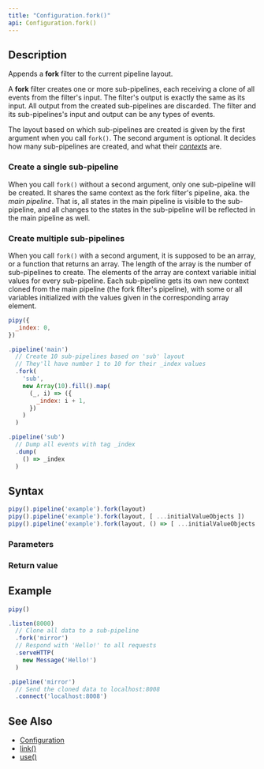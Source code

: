 ```yaml
---
title: "Configuration.fork()"
api: Configuration.fork()
---
```


## Description

Appends a **fork** filter to the current pipeline layout.

A **fork** filter creates one or more sub-pipelines, each receiving a clone of all events from the filter's input. The filter's output is exactly the same as its input. All output from the created sub-pipelines are discarded. The filter and its sub-pipelines's input and output can be any types of events.

<FilterDiagram
  name="fork"
  input="Event"
  output="Event"
  subInput="Event"
  subType="demux"
/>

The layout based on which sub-pipelines are created is given by the first argument when you call `fork()`. The second argument is optional. It decides how many sub-pipelines are created, and what their [_contexts_](/intro/concepts#context) are.

### Create a single sub-pipeline

When you call `fork()` without a second argument, only one sub-pipeline will be created. It shares the same context as the fork filter's pipeline, aka. the _main pipeline_. That is, all states in the main pipeline is visible to the sub-pipeline, and all changes to the states in the sub-pipeline will be reflected in the main pipeline as well.

### Create multiple sub-pipelines

When you call `fork()` with a second argument, it is supposed to be an array, or a function that returns an array. The length of the array is the number of sub-pipelines to create. The elements of the array are context variable initial values for every sub-pipeline. Each sub-pipeline gets its own new context cloned from the main pipeline (the fork filter's pipeline), with some or all variables initialized with the values given in the corresponding array element.

``` js
pipy({
  _index: 0,
})

.pipeline('main')
  // Create 10 sub-pipelines based on 'sub' layout
  // They'll have number 1 to 10 for their _index values
  .fork(
    'sub',
    new Array(10).fill().map(
      (_, i) => ({
        _index: i + 1,
      })
    )
  )

.pipeline('sub')
  // Dump all events with tag _index
  .dump(
    () => _index
  )
```

## Syntax

``` js
pipy().pipeline('example').fork(layout)
pipy().pipeline('example').fork(layout, [ ...initialValueObjects ])
pipy().pipeline('example').fork(layout, () => [ ...initialValueObjects ])
```

### Parameters

<Parameters/>

### Return value

<ReturnValue/>

## Example

``` js
pipy()

.listen(8000)
  // Clone all data to a sub-pipeline
  .fork('mirror')
  // Respond with 'Hello!' to all requests
  .serveHTTP(
    new Message('Hello!')
  )

.pipeline('mirror')
  // Send the cloned data to localhost:8008
  .connect('localhost:8008')
```

## See Also

* [Configuration](/reference/api/Configuration)
* [link()](/reference/api/Configuration/link)
* [use()](/reference/api/Configuration/use)
